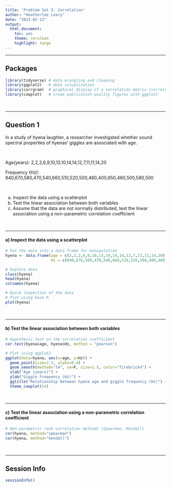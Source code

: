 ```yaml
---
title: 'Problem Set 5: Correlation'
author: "Heatherlee Leary"
date: "2023-02-13"
output: 
  html_document:
    toc: yes
    theme: cerulean
    highlight: tango
---
```


---

## **Packages**

```r
library(tidyverse) # data wrangling and cleaning
library(ggplot2)   # data visualization
library(corrgram)  # graphical display of a correlation matrix (correlogram)
library(cowplot)   # creae publication-quality figures with ggplot2
```

&ensp;

---

## **Question 1**


In a study of hyena laughter, a researcher investigated whether sound spectral properties of hyenas’ giggles are associated with age.

&ensp;

Age(years): 2,2,2,6,9,10,13,10,14,14,12,7,11,11,14,20

Frequency (Hz): 840,670,580,470,540,660,510,520,500,480,400,650,460,500,580,500

&ensp;

a) Inspect the data using a scatterplot
b) Test the linear association between both variables
c) Assume that the data are not normally distributed, test the linear association using a non-parametric correlation coefficient

&ensp;

---

#### a) Inspect the data using a scatterplot

```r
# Put the data into a data frame for manipulation
hyena <- data.frame(age = c(2,2,2,6,9,10,13,10,14,14,12,7,11,11,14,20), 
                    Hz = c(840,670,580,470,540,660,510,520,500,480,400,650,460,500,580,500))

# Explore data
class(hyena)
head(hyena)
colnames(hyena)

# Quick inspection of the data
# Plot using base R
plot(hyena)
```

&ensp;

---

#### b) Test the linear association between both variables

```r
# Hypothesis test on the correlation coefficient
cor.test(hyena$age, hyena$Hz, method = "pearson")

# Plot using ggplot2
ggplot(data=hyena, aes(x=age, y=Hz)) +
  geom_point(size=2.5, alpha=0.4) +
  geom_smooth(method="lm", se=F, size=1.5, color="firebrick4") +
  xlab("Age (years)") +
  ylab("Giggle Frequency (Hz)") +
  ggtitle("Relationship between hyena age and giggle frequency (Hz)") +
  theme_cowplot(14)
```

&ensp;

---

#### c) Test the linear association using a non-parametric correlation coefficient

```r
# Non-parametric rank correlation methods (Spearman, Kendall)
cor(hyena, method="spearman")
cor(hyena, method="kendall")
```

&ensp;

---

## **Session Info**

```r
sessionInfo()
```



